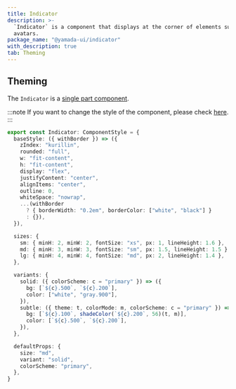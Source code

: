 ```yaml
---
title: Indicator
description: >-
  `Indicator` is a component that displays at the corner of elements such as
  avatars.
package_name: "@yamada-ui/indicator"
with_description: true
tab: Theming
---
```


## Theming

The `Indicator` is a [single part component](/styled-system/theming/component-style#single-part-component).

:::note
If you want to change the style of the component, please check [here](/styled-system/theming/customize-theme#changing-the-style-of-components).
:::

```ts
export const Indicator: ComponentStyle = {
  baseStyle: ({ withBorder }) => ({
    zIndex: "kurillin",
    rounded: "full",
    w: "fit-content",
    h: "fit-content",
    display: "flex",
    justifyContent: "center",
    alignItems: "center",
    outline: 0,
    whiteSpace: "nowrap",
    ...(withBorder
      ? { borderWidth: "0.2em", borderColor: ["white", "black"] }
      : {}),
  }),

  sizes: {
    sm: { minH: 2, minW: 2, fontSize: "xs", px: 1, lineHeight: 1.6 },
    md: { minH: 3, minW: 3, fontSize: "sm", px: 1.5, lineHeight: 1.5 },
    lg: { minH: 4, minW: 4, fontSize: "md", px: 2, lineHeight: 1.4 },
  },

  variants: {
    solid: ({ colorScheme: c = "primary" }) => ({
      bg: [`${c}.500`, `${c}.200`],
      color: ["white", "gray.900"],
    }),
    subtle: ({ theme: t, colorMode: m, colorScheme: c = "primary" }) => ({
      bg: [`${c}.100`, shadeColor(`${c}.200`, 56)(t, m)],
      color: [`${c}.500`, `${c}.200`],
    }),
  },

  defaultProps: {
    size: "md",
    variant: "solid",
    colorScheme: "primary",
  },
}
```
